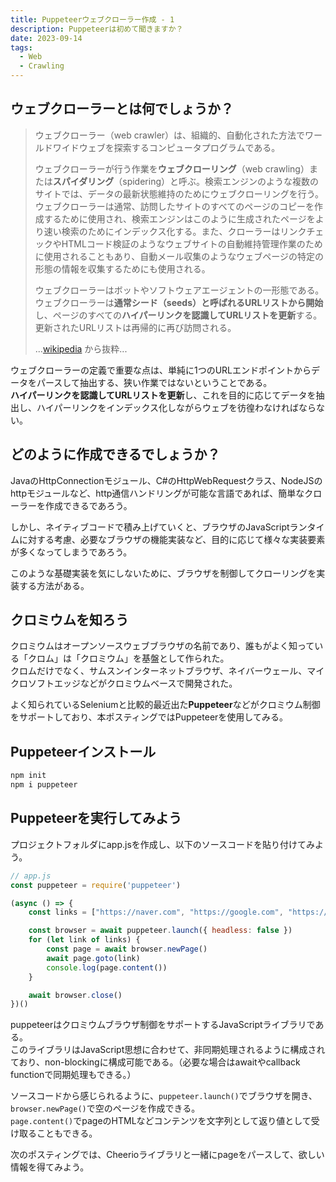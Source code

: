 ```yaml
---
title: Puppeteerウェブクローラー作成 - 1
description: Puppeteerは初めて聞きますか？
date: 2023-09-14
tags:
  - Web
  - Crawling
---
```


## ウェブクローラーとは何でしょうか？
> ウェブクローラー（web crawler）は、組織的、自動化された方法でワールドワイドウェブを探索するコンピュータプログラムである。  
>
> ウェブクローラーが行う作業を**ウェブクローリング**（web crawling）または**スパイダリング**（spidering）と呼ぶ。検索エンジンのような複数のサイトでは、データの最新状態維持のためにウェブクローリングを行う。ウェブクローラーは通常、訪問したサイトのすべてのページのコピーを作成するために使用され、検索エンジンはこのように生成されたページをより速い検索のためにインデックス化する。また、クローラーはリンクチェックやHTMLコード検証のようなウェブサイトの自動維持管理作業のために使用されることもあり、自動メール収集のようなウェブページの特定の形態の情報を収集するためにも使用される。  
>
> ウェブクローラーはボットやソフトウェアエージェントの一形態である。ウェブクローラーは**通常シード（seeds）と呼ばれるURLリストから開始**し、ページのすべての**ハイパーリンクを認識してURLリストを更新**する。更新されたURLリストは再帰的に再び訪問される。  
>
> ...[wikipedia](https://ko.wikipedia.org/wiki/%EC%9B%B9_%ED%81%AC%EB%A1%A4%EB%9F%AC) から抜粋...

ウェブクローラーの定義で重要な点は、単純に1つのURLエンドポイントからデータをパースして抽出する、狭い作業ではないということである。  
**ハイパーリンクを認識してURLリストを更新**し、これを目的に応じてデータを抽出し、ハイパーリンクをインデックス化しながらウェブを彷徨わなければならない。  

## どのように作成できるでしょうか？
JavaのHttpConnectionモジュール、C#のHttpWebRequestクラス、NodeJSのhttpモジュールなど、http通信ハンドリングが可能な言語であれば、簡単なクローラーを作成できるであろう。  

しかし、ネイティブコードで積み上げていくと、ブラウザのJavaScriptランタイムに対する考慮、必要なブラウザの機能実装など、目的に応じて様々な実装要素が多くなってしまうであろう。  

このような基礎実装を気にしないために、ブラウザを制御してクローリングを実装する方法がある。  

## クロミウムを知ろう
クロミウムはオープンソースウェブブラウザの名前であり、誰もがよく知っている「クロム」は「クロミウム」を基盤として作られた。  
クロムだけでなく、サムスンインターネットブラウザ、ネイバーウェール、マイクロソフトエッジなどがクロミウムベースで開発された。  

よく知られているSeleniumと比較的最近出た**Puppeteer**などがクロミウム制御をサポートしており、本ポスティングではPuppeteerを使用してみる。  

## Puppeteerインストール
``` sh showLineNumbers
npm init
npm i puppeteer
```

## Puppeteerを実行してみよう
プロジェクトフォルダにapp.jsを作成し、以下のソースコードを貼り付けてみよう。  
``` javascript showLineNumbers
// app.js
const puppeteer = require('puppeteer')

(async () => {
    const links = ["https://naver.com", "https://google.com", "https://daum.net"]

    const browser = await puppeteer.launch({ headless: false })
    for (let link of links) {
        const page = await browser.newPage()
        await page.goto(link)
        console.log(page.content())
    }

    await browser.close()
})()
```

puppeteerはクロミウムブラウザ制御をサポートするJavaScriptライブラリである。  
このライブラリはJavaScript思想に合わせて、非同期処理されるように構成されており、non-blockingに構成可能である。（必要な場合はawaitやcallback functionで同期処理もできる。）  

ソースコードから感じられるように、`puppeteer.launch()`でブラウザを開き、`browser.newPage()`で空のページを作成できる。  
`page.content()`でpageのHTMLなどコンテンツを文字列として返り値として受け取ることもできる。  

次のポスティングでは、Cheerioライブラリと一緒にpageをパースして、欲しい情報を得てみよう。
